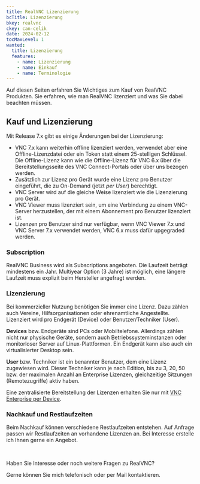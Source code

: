 ---
title: RealVNC Lizenzierung
bcTitle: Lizenzierung
bkey: realvnc
ckey: can-celik
date: 2024-02-12
tocMaxLevel: 1
wanted:
  title: Lizenzierung
  features:
    - name: Lizenzierung
    - name: Einkauf
    - name: Terminologie
---

<Intro>


Auf diesen Seiten erfahren Sie Wichtiges zum Kauf von RealVNC Produkten. Sie erfahren, wie man RealVNC lizenziert und was Sie dabei beachten müssen.


</Intro>

<TOC />


## Kauf und Lizenzierung

<Info>

Mit Release 7.x gibt es einige Änderungen bei der Lizenzierung:

- VNC 7.x kann weiterhin offline lizenziert werden, verwendet aber eine Offline-Lizenzdatei oder ein Token statt einem 25-stelligen Schlüssel.
  Die Offline-Lizenz kann wie die Offline-Lizenz für VNC 6.x über die Bereitstellungsseite des VNC Connect-Portals oder über uns bezogen werden.
- Zusätzlich zur Lizenz pro Gerät wurde eine Lizenz pro Benutzer eingeführt, die zu On-Demand (jetzt *per User*) berechtigt.
- VNC Server wird auf die gleiche Weise lizenziert wie die Lizenzierung pro Gerät.
- VNC Viewer muss lizenziert sein, um eine Verbindung zu einem VNC-Server herzustellen, der mit einem Abonnement pro Benutzer lizenziert ist.
- Lizenzen pro Benutzer sind nur verfügbar, wenn VNC Viewer 7.x und VNC Server 7.x verwendet werden, VNC 6.x muss dafür upgegraded werden.

</Info>

### Subscription

RealVNC Business wird als Subscriptions angeboten. Die Laufzeit beträgt mindestens ein Jahr.
Multiyear Option (3 Jahre) ist möglich, eine längere Laufzeit muss explizit beim Hersteller angefragt werden.

### Lizenzierung

Bei kommerzieller Nutzung benötigen Sie immer eine Lizenz. Dazu zählen auch Vereine, Hilfsorganisationen oder ehrenamtliche Angestellte. Lizenziert wird pro Endgerät (Device) oder Benutzer/Techniker (User).

**Devices** bzw. Endgeräte sind PCs oder Mobiltelefone. Allerdings zählen nicht nur physische Geräte, sondern auch Betriebssysteminstanzen oder monitorloser Server auf Linux-Plattformen. Ein Endgerät kann also auch ein virtualisierter Desktop sein.

**User** bzw. Techniker ist ein benannter Benutzer, dem eine Lizenz zugewiesen wird. Dieser Techniker kann je nach Edition, bis zu 3, 20, 50 bzw. der maximalen Anzahl an Enterprise Lizenzen, gleichzeitige Sitzungen (Remotezugriffe) aktiv haben.

Eine zentralisierte Bereitstellung der Lizenzen erhalten Sie nur mit [VNC Enterprise per Device](/hersteller/realvnc/enterprise/).

### Nachkauf und Restlaufzeiten

Beim Nachkauf können verschiedene Restlaufzeiten entstehen. Auf Anfrage passen wir Restlaufzeiten an vorhandene Lizenzen an. Bei Interesse erstelle ich Ihnen gerne ein Angebot.

<br />

<GetInTouch theme="light">

Haben Sie Interesse oder noch weitere Fragen zu RealVNC?

Gerne können Sie mich telefonisch oder per Mail kontaktieren.

</GetInTouch>
